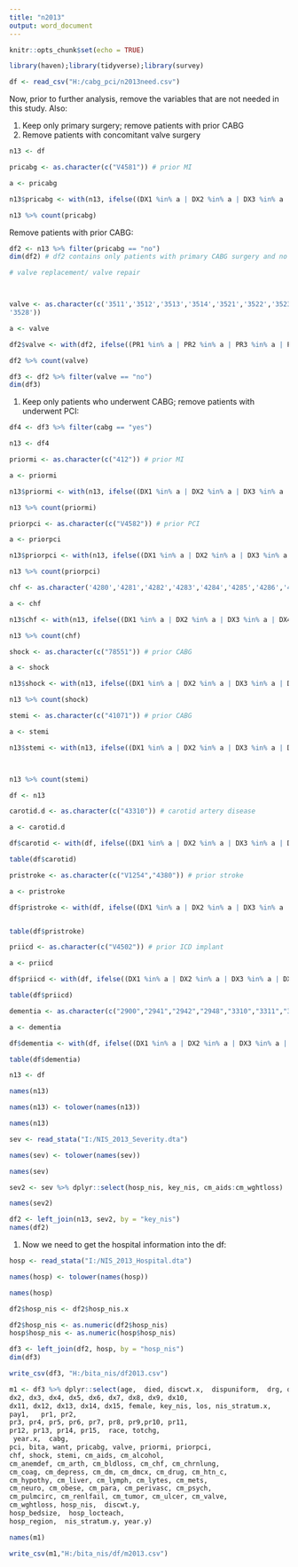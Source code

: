 ---
title: "n2013"
output: word_document
---

```{r setup, include=FALSE}
knitr::opts_chunk$set(echo = TRUE)
```

```{r}
library(haven);library(tidyverse);library(survey)
```

```{r}
df <- read_csv("H:/cabg_pci/n2013need.csv")
```

Now, prior to further analysis, remove the variables that are not needed in this study. 
Also:

1. Keep only primary surgery; remove patients with prior CABG 
2. Remove patients with concomitant valve surgery

```{r}

n13 <- df

pricabg <- as.character(c("V4581")) # prior MI 

a <- pricabg

n13$pricabg <- with(n13, ifelse((DX1 %in% a | DX2 %in% a | DX3 %in% a | DX4 %in% a | DX4 %in% a | DX5 %in% a | DX6 %in% a | DX7 %in% a | DX8 %in% a | DX10 %in% a | DX11 %in% a | DX12 %in% a | DX13 %in% a | DX14 %in% a | DX15 %in% a ), "yes","no"))

n13 %>% count(pricabg)
```


Remove patients with prior CABG:

```{r remove prior CABG patients}
df2 <- n13 %>% filter(pricabg == "no")
dim(df2) # df2 contains only patients with primary CABG surgery and no prior CABG surgery.
```

```{r remove patients undergoing concomitant valve surgery}

# valve replacement/ valve repair 



valve <- as.character(c('3511','3512','3513','3514','3521','3522','3523','3524','3526','3525','3527',
'3528'))

a <- valve

df2$valve <- with(df2, ifelse((PR1 %in% a | PR2 %in% a | PR3 %in% a | PR4 %in% a | PR4 %in% a | PR5 %in% a | PR6 %in% a | PR7 %in% a | PR8 %in% a | PR10 %in% a | PR11 %in% a | PR12 %in% a | PR13 %in% a | PR14 %in% a | PR15 %in% a), "yes","no"))

df2 %>% count(valve)

```



```{r remove valve patients too}

df3 <- df2 %>% filter(valve == "no")
dim(df3)
```


1. Keep only patients who underwent CABG; remove patients with underwent PCI:

```{r remove PCI patients}

df4 <- df3 %>% filter(cabg == "yes")

```

```{r change name of df to get more variables}

n13 <- df4

```

```{r prior conditions}

priormi <- as.character(c("412")) # prior MI 

a <- priormi

n13$priormi <- with(n13, ifelse((DX1 %in% a | DX2 %in% a | DX3 %in% a | DX4 %in% a | DX4 %in% a | DX5 %in% a | DX6 %in% a | DX7 %in% a | DX8 %in% a | DX10 %in% a | DX11 %in% a | DX12 %in% a | DX13 %in% a | DX14 %in% a | DX15 %in% a ), "yes","no"))

n13 %>% count(priormi)

```

```{r}
 
priorpci <- as.character(c("V4582")) # prior PCI 

a <- priorpci

n13$priorpci <- with(n13, ifelse((DX1 %in% a | DX2 %in% a | DX3 %in% a | DX4 %in% a | DX4 %in% a | DX5 %in% a | DX6 %in% a | DX7 %in% a | DX8 %in% a | DX10 %in% a | DX11 %in% a | DX12 %in% a | DX13 %in% a | DX14 %in% a | DX15 %in% a), "yes","no"))

n13 %>% count(priorpci)

```


```{r}
chf <- as.character('4280','4281','4282','4283','4284','4285','4286','4287','4288') # ICD9 codes for CHF

a <- chf

n13$chf <- with(n13, ifelse((DX1 %in% a | DX2 %in% a | DX3 %in% a | DX4 %in% a | DX4 %in% a | DX5 %in% a | DX6 %in% a | DX7 %in% a | DX8 %in% a | DX10 %in% a | DX11 %in% a | DX12 %in% a | DX13 %in% a | DX14 %in% a | DX15 %in% a), "yes","no"))

n13 %>% count(chf)
```


```{r}

shock <- as.character(c("78551")) # prior CABG 

a <- shock

n13$shock <- with(n13, ifelse((DX1 %in% a | DX2 %in% a | DX3 %in% a | DX4 %in% a | DX4 %in% a | DX5 %in% a | DX6 %in% a | DX7 %in% a | DX8 %in% a | DX10 %in% a | DX11 %in% a | DX12 %in% a | DX13 %in% a | DX14 %in% a | DX15 %in% a ), "yes","no"))

n13 %>% count(shock)
```

```{r}

stemi <- as.character(c("41071")) # prior CABG 

a <- stemi

n13$stemi <- with(n13, ifelse((DX1 %in% a | DX2 %in% a | DX3 %in% a | DX4 %in% a | DX4 %in% a | DX5 %in% a | DX6 %in% a | DX7 %in% a | DX8 %in% a | DX10 %in% a | DX11 %in% a | DX12 %in% a | DX13 %in% a | DX14 %in% a | DX15 %in% a ), "yes","no"))



n13 %>% count(stemi)

```

```{r change df name to get more variables }
df <- n13
```


```{r carotid disease}
carotid.d <- as.character(c("43310")) # carotid artery disease

a <- carotid.d

df$carotid <- with(df, ifelse((DX1 %in% a | DX2 %in% a | DX3 %in% a | DX4 %in% a | DX4 %in% a | DX5 %in% a | DX6 %in% a | DX7 %in% a | DX8 %in% a | DX10 %in% a | DX11 %in% a | DX12 %in% a | DX13 %in% a | DX14 %in% a | DX15 %in% a), "yes","no"))

table(df$carotid)
```

```{r}

pristroke <- as.character(c("V1254","4380")) # prior stroke

a <- pristroke

df$pristroke <- with(df, ifelse((DX1 %in% a | DX2 %in% a | DX3 %in% a | DX4 %in% a | DX4 %in% a | DX5 %in% a | DX6 %in% a | DX7 %in% a | DX8 %in% a | DX10 %in% a | DX11 %in% a | DX12 %in% a | DX13 %in% a | DX14 %in% a | DX15 %in% a ), "yes","no"))


table(df$pristroke)
```

```{r}
priicd <- as.character(c("V4502")) # prior ICD implant 

a <- priicd

df$priicd <- with(df, ifelse((DX1 %in% a | DX2 %in% a | DX3 %in% a | DX4 %in% a | DX4 %in% a | DX5 %in% a | DX6 %in% a | DX7 %in% a | DX8 %in% a | DX10 %in% a | DX11 %in% a | DX12 %in% a | DX13 %in% a | DX14 %in% a | DX15 %in% a ), "yes","no"))

table(df$priicd)
```


```{r}
dementia <- as.character(c("2900","2941","2942","2948","3310","3311","3312","33182")) # dementia 

a <- dementia

df$dementia <- with(df, ifelse((DX1 %in% a | DX2 %in% a | DX3 %in% a | DX4 %in% a | DX4 %in% a | DX5 %in% a | DX6 %in% a | DX7 %in% a | DX8 %in% a | DX10 %in% a | DX11 %in% a | DX12 %in% a | DX13 %in% a | DX14 %in% a | DX15 %in% a ), "yes","no"))

table(df$dementia)

```

```{r get var for n09 and convert them to lower case}

n13 <- df

names(n13)

names(n13) <- tolower(names(n13))

names(n13)
```


```{r getting the severity file and hospital files into the document}

sev <- read_stata("I:/NIS_2013_Severity.dta")

names(sev) <- tolower(names(sev))

names(sev)

sev2 <- sev %>% dplyr::select(hosp_nis, key_nis, cm_aids:cm_wghtloss)

names(sev2)
```

```{r merge with df and sev}

df2 <- left_join(n13, sev2, by = "key_nis")
names(df2)

```

1. Now we need to get the hospital information into the df:

```{r get hospital df}

hosp <- read_stata("I:/NIS_2013_Hospital.dta")

names(hosp) <- tolower(names(hosp))

names(hosp)


```

```{r merge both df together}

df2$hosp_nis <- df2$hosp_nis.x

df2$hosp_nis <- as.numeric(df2$hosp_nis)
hosp$hosp_nis <- as.numeric(hosp$hosp_nis)

df3 <- left_join(df2, hosp, by = "hosp_nis")
dim(df3)

```


```{r save df for now}

write_csv(df3, "H:/bita_nis/df2013.csv")

```

```{r}


m1 <- df3 %>% dplyr::select(age,  died, discwt.x,  dispuniform,  drg, dx1, 
dx2, dx3, dx4, dx5, dx6, dx7, dx8, dx9, dx10,
dx11, dx12, dx13, dx14, dx15, female, key_nis, los, nis_stratum.x, 
pay1,   pr1, pr2, 
pr3, pr4, pr5, pr6, pr7, pr8, pr9,pr10, pr11, 
pr12, pr13, pr14, pr15,  race, totchg, 
 year.x,  cabg, 
pci, bita, want, pricabg, valve, priormi, priorpci, 
chf, shock, stemi, cm_aids, cm_alcohol, 
cm_anemdef, cm_arth, cm_bldloss, cm_chf, cm_chrnlung, 
cm_coag, cm_depress, cm_dm, cm_dmcx, cm_drug, cm_htn_c, 
cm_hypothy, cm_liver, cm_lymph, cm_lytes, cm_mets, 
cm_neuro, cm_obese, cm_para, cm_perivasc, cm_psych, 
cm_pulmcirc, cm_renlfail, cm_tumor, cm_ulcer, cm_valve, 
cm_wghtloss, hosp_nis,  discwt.y, 
hosp_bedsize,  hosp_locteach, 
hosp_region,  nis_stratum.y, year.y)

names(m1)
```


```{r write df to folder}

write_csv(m1,"H:/bita_nis/df/m2013.csv")

```
